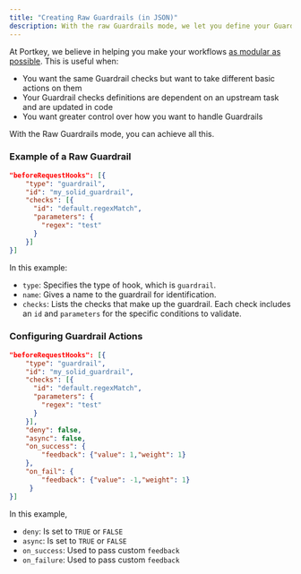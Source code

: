 ```yaml
---
title: "Creating Raw Guardrails (in JSON)"
description: With the raw Guardrails mode, we let you define your Guardrail checks & actions however you want, directly in code.
---
```


At Portkey, we believe in helping you make your workflows [as modular as possible](https://portkey.ai/blog/what-it-means-to-go-to-prod/).
This is useful when:
* You want the same Guardrail checks but want to take different basic actions on them
* Your Guardrail checks definitions are dependent on an upstream task and are updated in code
* You want greater control over how you want to handle Guardrails

With the Raw Guardrails mode, you can achieve all this.

### Example of a Raw Guardrail

```JSON
"beforeRequestHooks": [{
    "type": "guardrail",
    "id": "my_solid_guardrail",
    "checks": [{
      "id": "default.regexMatch",
      "parameters": {
        "regex": "test"
      }
    }]
}]
```

In this example:

* `type`: Specifies the type of hook, which is `guardrail`.
* `name`: Gives a name to the guardrail for identification.
* `checks`: Lists the checks that make up the guardrail. Each check includes an `id` and `parameters` for the specific conditions to validate.

### Configuring Guardrail Actions

```JSON
"beforeRequestHooks": [{
    "type": "guardrail",
    "id": "my_solid_guardrail",
    "checks": [{
      "id": "default.regexMatch",
      "parameters": {
        "regex": "test"
      }
    }],
    "deny": false,
    "async": false,
    "on_success": {
        "feedback": {"value": 1,"weight": 1}
    },
    "on_fail": {
        "feedback": {"value": -1,"weight": 1}
     }
}]
```
In this example,

* `deny`: Is set to `TRUE` or `FALSE`
* `async`: Is set to `TRUE` or `FALSE`
* `on_success`: Used to pass custom `feedback`
* `on_failure`: Used to pass custom `feedback`
